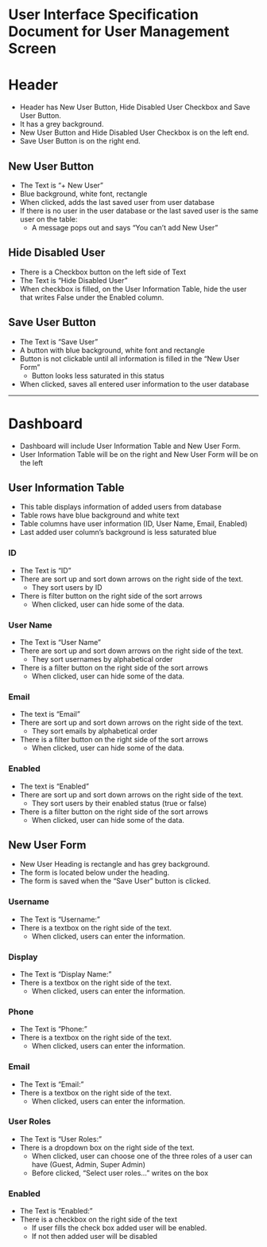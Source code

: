 # User Interface Specification Document for User Management Screen

# Header

- Header has New User Button, Hide Disabled User Checkbox and Save User Button.
- It has a grey background.
- New User Button and Hide Disabled User Checkbox is on the left end.
- Save User Button is on the right end.

## New User Button

- The Text is “+ New User”
- Blue background, white font, rectangle
- When clicked, adds the last saved user from user database
- If there is no user in the user database or the last saved user is the same user on the table:
    - A message pops out and says “You can’t add New User”

## Hide Disabled User

- There is a Checkbox button on the left side of Text
- The Text is “Hide Disabled User”
- When checkbox is filled, on the User Information Table, hide the user that writes False under the Enabled column.

## Save User Button

- The Text is “Save User”
- A button with blue background, white font and rectangle
- Button is not clickable until all information is filled in the “New User Form”
    - Button looks less saturated in this status
- When clicked, saves all entered user information to the user database

---

# Dashboard

- Dashboard will include User Information Table and New User Form.
- User Information Table will be on the right and New User Form will be on the left

## User Information Table

- This table displays information of added users from database
- Table rows have blue background and white text
- Table columns have user information (ID, User Name, Email, Enabled)
- Last added user column’s background is less saturated blue

### ID

- The Text is “ID”
- There are sort up and sort down arrows on the right side of the text.
    - They sort users by ID
- There is filter button on the right side of the sort arrows
    - When clicked, user can hide some of the data.

### User Name

- The Text is “User Name”
- There are sort up and sort down arrows on the right side of the text.
    - They sort usernames by alphabetical order
- There is a filter button on the right side of the sort arrows
    - When clicked, user can hide some of the data.

### Email

- The text is “Email”
- There are sort up and sort down arrows on the right side of the text.
    - They sort emails by alphabetical order
- There is a filter button on the right side of the sort arrows
    - When clicked, user can hide some of the data.

### Enabled

- The text is “Enabled”
- There are sort up and sort down arrows on the right side of the text.
    - They sort users by their enabled status (true or false)
- There is a filter button on the right side of the sort arrows
    - When clicked, user can hide some of the data.

## New User Form

- New User Heading is rectangle and has grey background.
- The form is located below under the heading.
- The form is saved when the “Save User” button is clicked.

### Username

- The Text is “Username:”
- There is a textbox on the right side of the text.
    - When clicked, users can enter the information.

### Display

- The Text is “Display Name:”
- There is a textbox on the right side of the text.
    - When clicked, users can enter the information.

### Phone

- The Text is “Phone:”
- There is a textbox on the right side of the text.
    - When clicked, users can enter the information.

### Email

- The Text is “Email:”
- There is a textbox on the right side of the text.
    - When clicked, users can enter the information.

### User Roles

- The Text is “User Roles:”
- There is a dropdown box on the right side of the text.
    - When clicked, user can choose one of the three roles of a user can have (Guest, Admin, Super Admin)
    - Before clicked, “Select user roles…” writes on the box

### Enabled

- The Text is “Enabled:”
- There is a checkbox on the right side of the text
    - If user fills the check box added user will be enabled.
    - If not then added user will be disabled